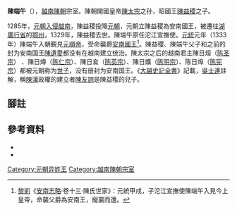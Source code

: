 '''陳端午'''（{{vie|v=Trần Đoan Ngọ|hn=陳端午}}），[[越南|越南]][[陳朝_(越南)|陳朝]]宗室。陳朝開國皇帝[[陳太宗|陳太宗]]之孙，昭國王[[陳益稷|陳益稷]]之子。

1285年，[[蒙越戰爭|元朝入侵越南]]，陳益稷投降[[元朝|元朝]]，元朝立陳益稷為安南國王，被遷往[[湖廣行省|湖廣行省]]的[[鄂州|鄂州]]，1329年，陳益稷去世。陳端午原任沱江宣撫使。[[元統_(元朝)|元統]]元年（1333年）陳端午入朝覲見[[元順帝|元順帝]]，受命襲爵[[安南國王|安南國王]]<ref>[[黎崱|黎崱]]《[[安南志略|安南志略]]·卷十三·陳氏世家》：元統甲戌，子沱江宣撫使陳端午入見今上皇帝，命襲父爵為安南王，寵襲而還。</ref>。陳益稷、陳端午父子和之前的封为安南国王[[陳遺愛|陳遺愛]]都没有在越南建立统治。陳太宗之后的越南君主陳日烜（[[陈圣宗|陈圣宗]]） 、陳日燇（[[陈仁宗|陈仁宗]]）、陳日㷃（[[陈英宗|陈英宗]]）、陳日爌（[[陈明宗|陈明宗]]）、陈日㷆（[[陈宪宗|陈宪宗]]）都被元朝称为[[世子|世子]]，没有册封为安南国王。《[[大越史記全書|大越史記全書]]》記載，[[吳士連|吳士連]]註解，稱[[陳漢|陳漢]]政權的建立者[[陳友諒|陳友諒]]是陳益稷的兒子。

== 腳註 ==
{{reflist|2}}
== 參考資料 ==
* {{citation|author=吳士連|authorlink=吳士連|title=[[大越史記全書|大越史記全書]]|edition=|year=|location=|ref=harv}}
* {{citation|author=宋濂|authorlink=宋濂|title=[[元史|元史]]|year=|publisher=|location=|ref=harv}}

{{越南陳朝君主}}

{{DEFAULTSORT:C陳}}
[[Category:元朝异姓王|Category:元朝异姓王]]
[[Category:越南陳朝宗室|Category:越南陳朝宗室]]